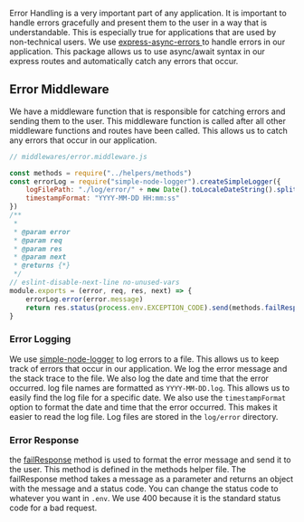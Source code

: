 
Error Handling is a very important part of any application. It is important to handle errors gracefully and present them to the user in a way that is understandable. This is especially true for applications that are used by non-technical users. We use [express-async-errors
](https://www.npmjs.com/package/express-async-errors) to handle errors in our application. This package allows us to use async/await syntax in our express routes and automatically catch any errors that occur.

## Error Middleware

We have a middleware function that is responsible for catching errors and sending them to the user. This middleware function is called after all other middleware functions and routes have been called. This allows us to catch any errors that occur in our application.

```js
// middlewares/error.middleware.js

const methods = require("../helpers/methods")
const errorLog = require("simple-node-logger").createSimpleLogger({
    logFilePath: "./log/error/" + new Date().toLocaleDateString().split("/").join("-") + ".log",
    timestampFormat: "YYYY-MM-DD HH:mm:ss"
})
/**
 *
 * @param error
 * @param req
 * @param res
 * @param next
 * @returns {*}
 */
// eslint-disable-next-line no-unused-vars
module.exports = (error, req, res, next) => {
    errorLog.error(error.message)
    return res.status(process.env.EXCEPTION_CODE).send(methods.failResponse(error.message))
}
```

### Error Logging

We use [simple-node-logger](https://www.npmjs.com/package/simple-node-logger) to log errors to a file. This allows us to keep track of errors that occur in our application. We log the error message and the stack trace to the file. We also log the date and time that the error occurred. log file names are formatted as ``YYYY-MM-DD.log``. This allows us to easily find the log file for a specific date. We also use the ``timestampFormat`` option to format the date and time that the error occurred. This makes it easier to read the log file. Log files are stored in the ``log/error`` directory.

### Error Response

the [failResponse](/Overview/opinionated-project-template#failresponse) method is used to format the error message and send it to the user. This method is defined in the methods helper file. The failResponse method takes a message as a parameter and returns an object with the message and a status code. You can change the status code to whatever you want in ``.env``. We use 400 because it is the standard status code for a bad request.

<Support/>